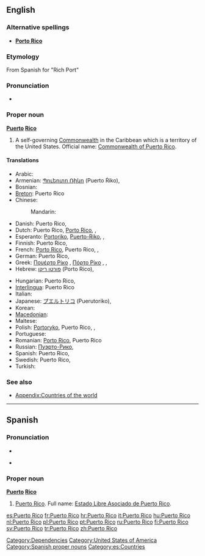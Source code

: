 ==English==

===Alternative spellings===
* '''[[Porto Rico]]'''

===Etymology===
From Spanish for "Rich Port"

===Pronunciation===
* {{a|US}} {{IPA|/ˌpɔɹɾɚˈɹikoʊ/}}

===Proper noun===
{{wikipedia}}
'''[[puerto|Puerto]] [[rico|Rico]]'''

# A self-governing [[Commonwealth]] in the Caribbean which is a territory of the United States. Official name: [[Commonwealth of Puerto Rico]].

====Translations====
{{trans-top|Caribbean Commonwealth}}
* Arabic: {{t|ar|بورتو ريكو|m|tr=burtu riiku|sc=Arab}}
* Armenian: [[Պուերտո Ռիկո]] (Puerto Ṙiko), {{t|hy|Պուերտո Ռիկո|tr=Puerto Ṙiko|sc=Armn}}
* Bosnian: {{t-|bs|Porto Riko|m}}
* [[Breton]]: Puerto Rico
* Chinese:
*: Mandarin: {{t-|cmn|波多黎各|tr=Bōduōlígè|sc=Hani}}
* Danish: Puerto Rico, {{t|da|Puerto Rico}}
* Dutch: Puerto Rico, [[Porto Rico]], {{t|nl|Puerto Rico}}, {{t|nl|Porto Rico}}
* Esperanto: [[Portoriko]], [[Puerto-Riko]], {{t|eo|Portoriko}}, {{t|eo|Puerto-Riko}}
* Finnish: Puerto Rico, {{t|fi|Puerto Rico}}
* French: [[Porto Rico]], Puerto Rico, {{t|fr|Porto Rico|m}}, {{t|fr|Puerto Rico|m}}
* German: Puerto Rico, {{t|de|Puerto Rico|n}}
* Greek: [[Πουέρτο Ρίκο]] {{n}}, [[Πόρτο Ρίκο]] {{n}}, {{t|el|Πουέρτο Ρίκο|n|tr=Pouérto Ríko|sc=Grek}}, {{t|el|Πόρτο Ρίκο|n|tr=Pórto Ríko|sc=Grek}}
* Hebrew: [[פורטו ריקו]] (Porto Rico), {{t|he|פורטו ריקו|tr=porto riko|sc=Hebr}}
{{trans-mid}}
* Hungarian: Puerto Rico, {{t|hu|Puerto Rico}}
* [[Interlingua]]: Puerto Rico
* Italian: {{t+|it|Porto Rico|m}}
* Japanese: [[プエルトリコ]] (Puerutoriko), {{t|ja|プエルトリコ|tr=Puerutoriko|sc=Jpan}}
* Korean: {{t|ko|푸에르토리코|tr=Puereutoriko|sc=Kore}}
* [[Macedonian]]: {{t|mk|Порторико|n|tr=Portoríko}}
* Maltese: {{t-|mt|Porto Riko|xs=Maltese}}
* Polish: [[Portoryko]], Puerto Rico, {{t|pl|Portoryko|n}}, {{t|pl|Puerto Rico|n}}
* Portuguese: {{t+|pt|Porto Rico}}
* Romanian: [[Porto Rico]], Puerto Rico
* Russian: [[Пуэрто-Рико]], {{t|ru|Пуэрто-Рико|m|tr=Puérto-Ríko|sc=Cyrl}}
* Spanish: Puerto Rico, {{t|es|Puerto Rico|m}}
* Swedish: Puerto Rico, {{t|sv|Puerto Rico}}
* Turkish: {{t+|tr|Porto Riko}}
{{trans-bottom}}

===See also===
* [[Appendix:Countries of the world]]

[[Category:Dependencies]]
[[Category:United States of America]]

----

==Spanish==

===Pronunciation===
* {{IPA|/ˌpwertoˈriko/|lang=es}}
* {{a|Puerto Rico}} {{IPA|/ˌpwe̞lto̞ˈliko̞/|lang=es}}

===Proper noun===
'''[[puerto|Puerto]] [[rico|Rico]]'''

# [[Puerto Rico#English|Puerto Rico]]. Full name: [[Estado Libre Asociado de Puerto Rico]].

[[Category:Spanish proper nouns]]
[[Category:es:Countries]]

[[es:Puerto Rico]]
[[fr:Puerto Rico]]
[[hr:Puerto Rico]]
[[it:Puerto Rico]]
[[hu:Puerto Rico]]
[[nl:Puerto Rico]]
[[pl:Puerto Rico]]
[[pt:Puerto Rico]]
[[ru:Puerto Rico]]
[[fi:Puerto Rico]]
[[sv:Puerto Rico]]
[[tr:Puerto Rico]]
[[zh:Puerto Rico]]